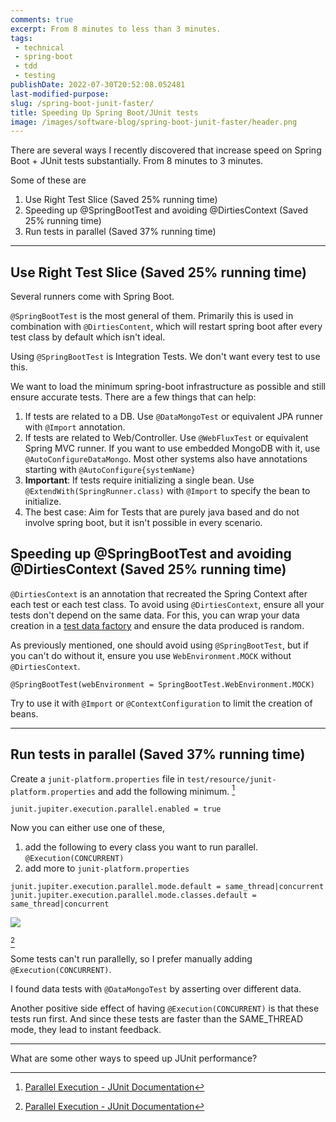 ```yaml
---
comments: true
excerpt: From 8 minutes to less than 3 minutes.
tags:
 - technical
 - spring-boot
 - tdd
 - testing
publishDate: 2022-07-30T20:52:08.052481
last-modified-purpose:
slug: /spring-boot-junit-faster/
title: Speeding Up Spring Boot/JUnit tests
image: /images/software-blog/spring-boot-junit-faster/header.png
---
```


<Tip
    content="<b>For beginners:</b> Tests provide fast feedback to your code and ensure everything works as you intended. Rapid tests help get feedback and ensure your integration and deployment pipelines work faster."
    type ="note"
/>

There are several ways I recently discovered that increase speed on Spring Boot + JUnit tests substantially. From 8 minutes to 3 minutes.

Some of these are

1. Use Right Test Slice (Saved 25% running time)
2. Speeding up @SpringBootTest and avoiding @DirtiesContext (Saved 25% running time)
3. Run tests in parallel (Saved 37% running time)

***

## **Use Right Test Slice** (Saved 25% running time)

Several runners come with Spring Boot.

`@SpringBootTest` is the most general of them. Primarily this is used in combination with `@DirtiesContent`, which will restart spring boot after every test class by default which isn't ideal.

Using `@SpringBootTest` is Integration Tests. We don't want every test to use this.

We want to load the minimum spring-boot infrastructure as possible and still ensure accurate tests. There are a few things that can help:

1. If tests are related to a DB. Use `@DataMongoTest` or equivalent JPA runner with `@Import` annotation.
2. If tests are related to Web/Controller. Use `@WebFluxTest` or equivalent Spring MVC runner. If you want to use embedded MongoDB with it, use `@AutoConfigureDataMongo`. Most other systems also have annotations starting with `@AutoConfigure{systemName}`
3. **Important**: If tests require initializing a single bean. Use `@ExtendWith(SpringRunner.class)` with `@Import` to specify the bean to initialize.
4. The best case: Aim for Tests that are purely java based and do not involve spring boot, but it isn't possible in every scenario.

## **Speeding up @SpringBootTest and avoiding @DirtiesContext** (Saved 25% running time)

`@DirtiesContext` is an annotation that recreated the Spring Context after each test or each test class. To avoid using `@DirtiesContext`, ensure all your tests don't depend on the same data. For this, you can wrap your data creation in a [test data factory](/test-data-factories) and ensure the data produced is random.

As previously mentioned, one should avoid using `@SpringBootTest`, but if you can't do without it, ensure you use `WebEnvironment.MOCK`  without `@DirtiesContext`.

`@SpringBootTest(webEnvironment = SpringBootTest.WebEnvironment.MOCK)`

Try to use it with `@Import` or `@ContextConfiguration` to limit the creation of beans.

***

## **Run tests in parallel** (Saved 37% running time)

Create a `junit-platform.properties` file in `test/resource/junit-platform.properties` and add the following minimum. [^1]

`junit.jupiter.execution.parallel.enabled = true`

Now you can either use one of these,

1. add the following to every class you want to run parallel. `@Execution(CONCURRENT)`
2. add more to `junit-platform.properties`

```properties
junit.jupiter.execution.parallel.mode.default = same_thread|concurrent
junit.jupiter.execution.parallel.mode.classes.default =  same_thread|concurrent
```

![](/images/junit-execution-mode.svg)

[^1]

Some tests can't run parallelly, so I prefer manually adding  `@Execution(CONCURRENT)`.

I found data tests with `@DataMongoTest` by asserting over different data.

Another positive side effect of having `@Execution(CONCURRENT)` is that these tests run first. And since these tests are faster than the SAME_THREAD mode, they lead to instant feedback.

***

What are some other ways to speed up JUnit performance?

[^1]: [Parallel Execution - JUnit Documentation](https://junit.org/junit5/docs/current/user-guide/#writing-tests-parallel-execution)

